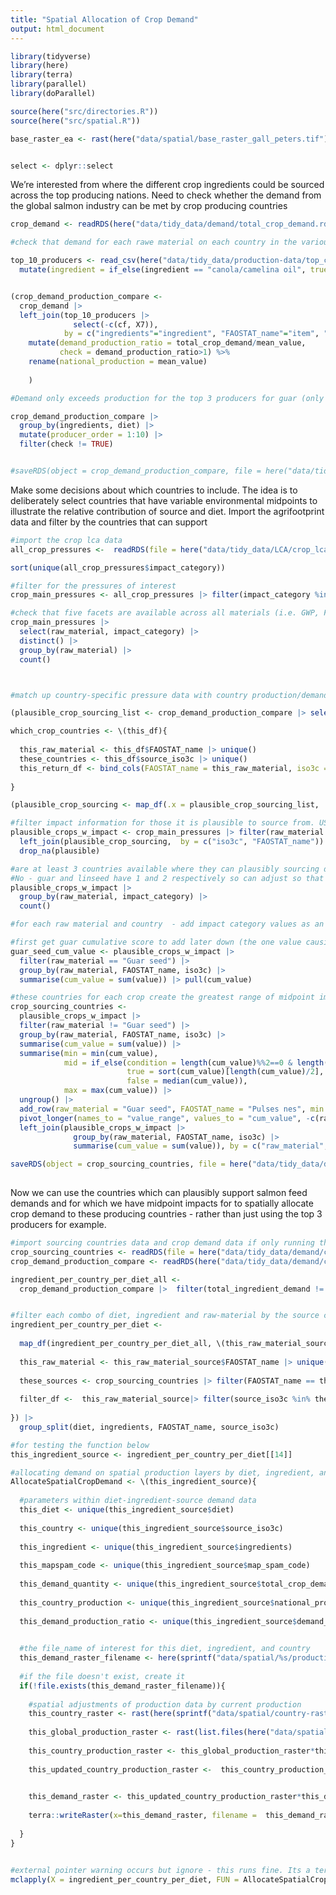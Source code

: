 ```yaml
---
title: "Spatial Allocation of Crop Demand"
output: html_document
---
```


```r
library(tidyverse)
library(here)
library(terra)
library(parallel)
library(doParallel)

source(here("src/directories.R"))
source(here("src/spatial.R"))

base_raster_ea <- rast(here("data/spatial/base_raster_gall_peters.tif"))


select <- dplyr::select
```



We're  interested from where the different crop ingredients could be sourced across the top producing nations. Need to check whether the demand from the global salmon industry can be met by crop producing countries

```r
crop_demand <- readRDS(here("data/tidy_data/demand/total_crop_demand.rds"))

#check that demand for each rawe material on each country in the various diets does not outsrtip national production (if so we need to adjust AllocateSpatialCropDemand function to be more defensive).

top_10_producers <- read_csv(here("data/tidy_data/production-data/top_crop_producers_conversions.csv")) |> 
  mutate(ingredient = if_else(ingredient == "canola/camelina oil", true = "canola oil", false = ingredient))


(crop_demand_production_compare <- 
  crop_demand |> 
  left_join(top_10_producers |> 
              select(-c(cf, X7)), 
            by = c("ingredients"="ingredient", "FAOSTAT_name"="item", "source_country" = "area")) |> 
    mutate(demand_production_ratio = total_crop_demand/mean_value,
           check = demand_production_ratio>1) %>% 
    rename(national_production = mean_value)
    
    )

#Demand only exceeds production for the top 3 producers for guar (only India can support this demand from global salmon. But this isn't bad given we only have footprint information for India)

crop_demand_production_compare |> 
  group_by(ingredients, diet) |> 
  mutate(producer_order = 1:10) |> 
  filter(check != TRUE)


#saveRDS(object = crop_demand_production_compare, file = here("data/tidy_data/demand/crop_demand_production_compare.rds"))


```

Make some decisions about which countries to include. The idea is to deliberately select countries that have variable environmental midpoints to illustrate the relative contribution of source and diet. Import the agrifootprint data and filter by the countries that can support

```r
#import the crop lca data
all_crop_pressures <-  readRDS(file = here("data/tidy_data/LCA/crop_lca.rds"))

sort(unique(all_crop_pressures$impact_category))

#filter for the pressures of interest
crop_main_pressures <- all_crop_pressures |> filter(impact_category %in% c("Global warming", "Climate change", "Climate change - Land use and LU change", "Climate change - Fossil", "Climate change - Biogenic", "Water use",  "Water consumption", "Eutrophication, freshwater", "Eutrophication, marine", "Land use", "Freshwater eutrophication", "Marine eutrophication"))

#check that five facets are available across all materials (i.e. GWP, FW eutrophication, marine eutrophication, land use, water use). There is with the exception of soybeans that has an extra 3 GWP categories
crop_main_pressures |> 
  select(raw_material, impact_category) |> 
  distinct() |> 
  group_by(raw_material) |> 
  count()



#match up country-specific pressure data with country production/demand data. Want to constrain the countries used for LCA variability by those that can plausibly source demand

(plausible_crop_sourcing_list <- crop_demand_production_compare |> select(ingredients, diet, FAOSTAT_name, source_iso3c, total_crop_demand, national_production, demand_production_ratio, check) |>  filter(check == FALSE) |> group_split(ingredients))

which_crop_countries <- \(this_df){
  
  this_raw_material <- this_df$FAOSTAT_name |> unique()
  these_countries <- this_df$source_iso3c |> unique()
  this_return_df <- bind_cols(FAOSTAT_name = this_raw_material, iso3c = these_countries, plausible = TRUE)
  
}

(plausible_crop_sourcing <- map_df(.x = plausible_crop_sourcing_list, .f = which_crop_countries) |> distinct() |> add_row(FAOSTAT_name = "Pulses nes", iso3c = "IND", plausible = TRUE))

#filter impact information for those it is plausible to source from. USA is conspicuously missing from soybeans - need to follow up.
plausible_crops_w_impact <- crop_main_pressures |> filter(raw_material != "Lupins") |> 
  left_join(plausible_crop_sourcing,  by = c("iso3c", "FAOSTAT_name")) |> 
  drop_na(plausible) 

#are at least 3 countries available where they can plausibly sourcing demand and with which we have impacts?
#No - guar and linseed have 1 and 2 respectively so can adjust so that
plausible_crops_w_impact |> 
  group_by(raw_material, impact_category) |> 
  count()

#for each raw material and country  - add impact category values as an indicator of total footprint variability among countries to get at the large differences, then get the min, median and max

#first get guar cumulative score to add later down (the one value causing problems in if_else statement)
guar_seed_cum_value <- plausible_crops_w_impact |> 
  filter(raw_material == "Guar seed") |> 
  group_by(raw_material, FAOSTAT_name, iso3c) |> 
  summarise(cum_value = sum(value)) |> pull(cum_value)

#these countries for each crop create the greatest range of midpoint impacts across sources
crop_sourcing_countries <- 
  plausible_crops_w_impact |> 
  filter(raw_material != "Guar seed") |> 
  group_by(raw_material, FAOSTAT_name, iso3c) |> 
  summarise(cum_value = sum(value)) |> 
  summarise(min = min(cum_value),
            mid = if_else(condition = length(cum_value)%%2==0 & length(cum_value)>1, 
                          true = sort(cum_value)[length(cum_value)/2], 
                          false = median(cum_value)),
            max = max(cum_value)) |> 
  ungroup() |> 
  add_row(raw_material = "Guar seed", FAOSTAT_name = "Pulses nes", min = guar_seed_cum_value, mid = guar_seed_cum_value, max = guar_seed_cum_value) |> 
  pivot_longer(names_to = "value_range", values_to = "cum_value", -c(raw_material, FAOSTAT_name)) |> 
  left_join(plausible_crops_w_impact |> 
              group_by(raw_material, FAOSTAT_name, iso3c) |> 
              summarise(cum_value = sum(value)), by = c("raw_material", "FAOSTAT_name", "cum_value"))

saveRDS(object = crop_sourcing_countries, file = here("data/tidy_data/demand/crop_sourcing_countries_plausible_impacts.rds"))
  


```


Now we can use the countries which can plausibly support salmon feed demands and for which we have midpoint impacts for to spatially allocate crop demand to these producing countries - rather than just using the top 3 producers for example.

```r

#import sourcing countries data and crop demand data if only running this chunk
crop_sourcing_countries <- readRDS(file = here("data/tidy_data/demand/crop_sourcing_countries_plausible_impacts.rds"))
crop_demand_production_compare <- readRDS(here("data/tidy_data/demand/crop_demand_production_compare.rds"))

ingredient_per_country_per_diet_all <- 
  crop_demand_production_compare |>  filter(total_ingredient_demand != 0) |> group_split(diet, ingredients, FAOSTAT_name)


#filter each combo of diet, ingredient and raw-material by the source countries decided above
ingredient_per_country_per_diet <- 
  
  map_df(ingredient_per_country_per_diet_all, \(this_raw_material_source){
  
  this_raw_material <- this_raw_material_source$FAOSTAT_name |> unique()
  
  these_sources <- crop_sourcing_countries |> filter(FAOSTAT_name == this_raw_material) |> pull(iso3c) 
  
  filter_df <-  this_raw_material_source|> filter(source_iso3c %in% these_sources)
  
}) |> 
  group_split(diet, ingredients, FAOSTAT_name, source_iso3c)

#for testing the function below
this_ingredient_source <- ingredient_per_country_per_diet[[14]]

#allocating demand on spatial production layers by diet, ingredient, and source country
AllocateSpatialCropDemand <- \(this_ingredient_source){
  
  #parameters within diet-ingredient-source demand data
  this_diet <- unique(this_ingredient_source$diet)
  
  this_country <- unique(this_ingredient_source$source_iso3c)
  
  this_ingredient <- unique(this_ingredient_source$ingredients)
  
  this_mapspam_code <- unique(this_ingredient_source$map_spam_code)
  
  this_demand_quantity <- unique(this_ingredient_source$total_crop_demand)
  
  this_country_production <- unique(this_ingredient_source$national_production)
  
  this_demand_production_ratio <- unique(this_ingredient_source$demand_production_ratio)

  
  #the file_name of interest for this diet, ingredient, and country
  this_demand_raster_filename <- here(sprintf("data/spatial/%s/production/%s_AllTech_%s.tif", this_diet, this_ingredient, this_country))
  
  #if the file doesn't exist, create it
  if(!file.exists(this_demand_raster_filename)){
    
    #spatial adjustments of production data by current production
    this_country_raster <- rast(here(sprintf("data/spatial/country-rasters/%s.tif", this_country)))
    
    this_global_production_raster <- rast(list.files(here("data/spatial/crop-layers-reprojected"), pattern = sprintf("_P_%s_A", toupper(this_mapspam_code)), full.names = TRUE))
    
    this_country_production_raster <- this_global_production_raster*this_country_raster
    
    this_updated_country_production_raster <-  this_country_production_raster* this_country_production/sum(c(terra::values(this_country_production_raster, na.rm=TRUE)))

  
    this_demand_raster <- this_updated_country_production_raster*this_demand_production_ratio
      
    terra::writeRaster(x=this_demand_raster, filename =  this_demand_raster_filename, overwrite=TRUE)
    
  }
}


#external pointer warning occurs but ignore - this runs fine. Its a terra  parallel core issue
mclapply(X = ingredient_per_country_per_diet, FUN = AllocateSpatialCropDemand, mc.cores = detectCores()-2)

```

